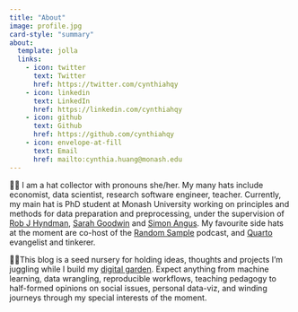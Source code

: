 ```yaml
---
title: "About"
image: profile.jpg
card-style: "summary"
about:
  template: jolla
  links:
    - icon: twitter
      text: Twitter
      href: https://twitter.com/cynthiahqy
    - icon: linkedin
      text: LinkedIn
      href: https://linkedin.com/cynthiahqy
    - icon: github
      text: Github
      href: https://github.com/cynthiahqy
    - icon: envelope-at-fill
      text: Email
      href: mailto:cynthia.huang@monash.edu
---
```


🧙‍♀️ I am a hat collector with pronouns she/her. My many hats include economist, data scientist, research software engineer, teacher. Currently, my main hat is PhD student at Monash University working on principles and methods for data preparation and preprocessing, under the supervision of [Rob J Hyndman](https://robjhyndman.com), [Sarah Goodwin](https://research.monash.edu/en/persons/sarah-goodwin) and [Simon Angus](https://research.monash.edu/en/persons/simon-angus). My favourite side hats at the moment are co-host of the [Random Sample](https://www.therandomsample.com.au/) podcast, and [Quarto](https://quarto.org) evangelist and tinkerer.

🤹🏻This blog is a seed nursery for holding ideas, thoughts and projects I'm juggling while I build my [digital garden](https://maggieappleton.com/garden-history). Expect anything from machine learning, data wrangling, reproducible workflows, teaching pedagogy to half-formed opinions on social issues, personal data-viz, and winding journeys through my special interests of the moment.

<!-- ## Interviews and Profiles

About me, published by:

-   Australian Research Data Commons (May 2023): [Shaping Research Software: An Interview With Cynthia Huang](https://ardc.edu.au/article/shaping-research-software-an-interview-with-cynthia-huang/)
-   Monash Data Future Institute (Mar 2022): [Monash Data Futures Institute PhD Students](https://www.monash.edu/data-futures-institute/about-us/people/monash-data-futures-institute-phd-students) -->

